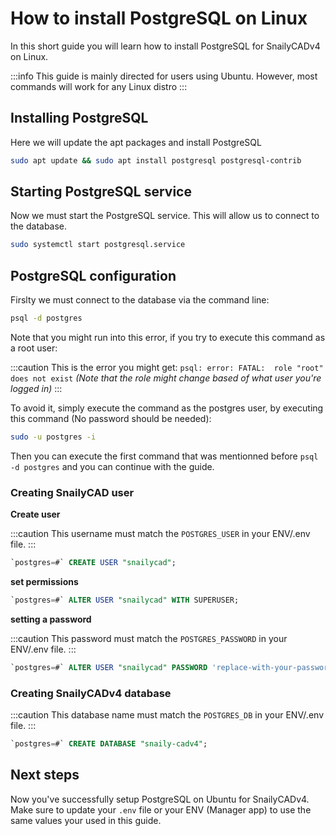 # How to install PostgreSQL on Linux

In this short guide you will learn how to install PostgreSQL for SnailyCADv4 on Linux.

:::info
This guide is mainly directed for users using Ubuntu. However, most commands will work for any Linux distro
:::

## Installing PostgreSQL

Here we will update the apt packages and install PostgreSQL

```bash
sudo apt update && sudo apt install postgresql postgresql-contrib
```

## Starting PostgreSQL service

Now we must start the PostgreSQL service. This will allow us to connect to the database.

```bash
sudo systemctl start postgresql.service
```

## PostgreSQL configuration

Firslty we must connect to the database via the command line:

```bash
psql -d postgres
```

Note that you might run into this error, if you try to execute this command as a root user:

:::caution
This is the error you might get: `psql: error: FATAL:  role "root" does not exist`
*(Note that the role might change based of what user you're logged in)*
:::

To avoid it, simply execute the command as the postgres user, by executing this command (No password should be needed):

```bash
sudo -u postgres -i
```

Then you can execute the first command that was mentionned before `psql -d postgres` and you can continue with the guide.

### Creating SnailyCAD user

**Create user**

:::caution
This username must match the `POSTGRES_USER` in your ENV/.env file.
:::

```sql
`postgres=#` CREATE USER "snailycad";
```

**set permissions**

```sql
`postgres=#` ALTER USER "snailycad" WITH SUPERUSER;
```

**setting a password**

:::caution
This password must match the `POSTGRES_PASSWORD` in your ENV/.env file.
:::

```sql
`postgres=#` ALTER USER "snailycad" PASSWORD 'replace-with-your-password';
```

### Creating SnailyCADv4 database

:::caution
This database name must match the `POSTGRES_DB` in your ENV/.env file.
:::

```sql
`postgres=#` CREATE DATABASE "snaily-cadv4";
```

## Next steps

Now you've successfully setup PostgreSQL on Ubuntu for SnailyCADv4.
Make sure to update your `.env` file or your ENV (Manager app) to use the same values your used in this guide.
